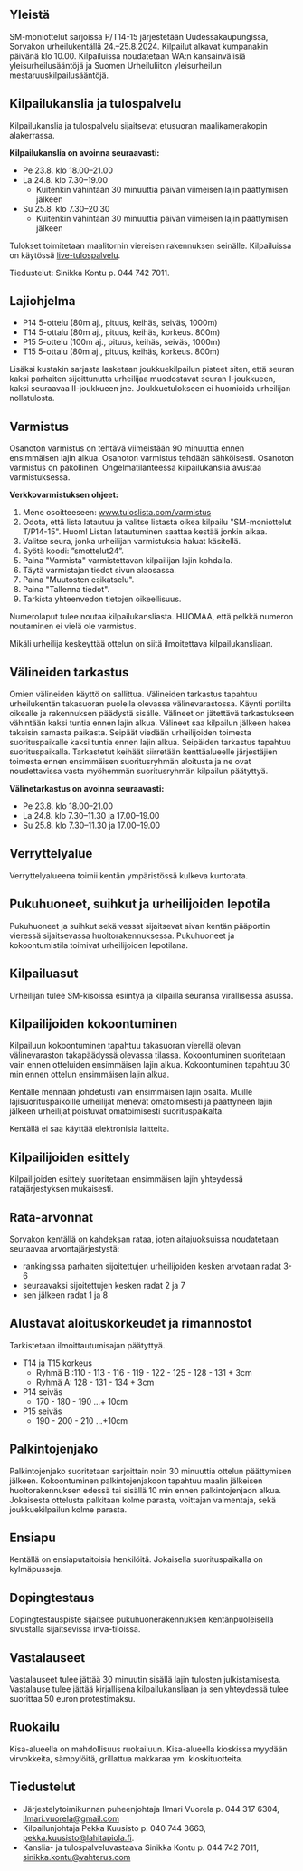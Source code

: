 ## Yleistä

SM-moniottelut sarjoissa P/T14-15 järjestetään Uudessakaupungissa, Sorvakon urheilukentällä 24.–25.8.2024. Kilpailut alkavat kumpanakin päivänä klo 10.00. Kilpailuissa noudatetaan WA:n kansainvälisiä yleisurheilusääntöjä ja Suomen Urheiluliiton yleisurheilun mestaruuskilpailusääntöjä.

## Kilpailukanslia ja tulospalvelu

Kilpailukanslia ja tulospalvelu sijaitsevat etusuoran maalikamerakopin alakerrassa.

**Kilpailukanslia on avoinna seuraavasti:**

- Pe 23.8. klo 18.00–21.00
- La 24.8. klo 7.30–19.00
  - Kuitenkin vähintään 30 minuuttia päivän viimeisen lajin päättymisen jälkeen
- Su 25.8. klo 7.30–20.30
  - Kuitenkin vähintään 30 minuuttia päivän viimeisen lajin päättymisen jälkeen

Tulokset toimitetaan maalitornin viereisen rakennuksen seinälle. Kilpailuissa on käytössä [live-tulospalvelu](https://live.tuloslista.com).

Tiedustelut: Sinikka Kontu p. 044 742 7011.

## Lajiohjelma

- P14 5-ottelu (80m aj., pituus, keihäs, seiväs, 1000m)
- T14 5-ottalu (80m aj., pituus, keihäs, korkeus. 800m)
- P15 5-ottelu (100m aj., pituus, keihäs, seiväs, 1000m)
- T15 5-ottalu (80m aj., pituus, keihäs, korkeus. 800m)

Lisäksi kustakin sarjasta lasketaan joukkuekilpailun pisteet siten, että seuran kaksi parhaiten sijoittunutta urheilijaa muodostavat seuran I-joukkueen, kaksi seuraavaa II-joukkueen jne. Joukkuetulokseen ei huomioida urheilijan nollatulosta.

## Varmistus

Osanoton varmistus on tehtävä viimeistään 90 minuuttia ennen ensimmäisen lajin alkua. Osanoton varmistus tehdään sähköisesti. Osanoton varmistus on pakollinen. Ongelmatilanteessa kilpailukanslia avustaa varmistuksessa.

**Verkkovarmistuksen ohjeet:**

1. Mene osoitteeseen: www.tuloslista.com/varmistus
2. Odota, että lista latautuu ja valitse listasta oikea kilpailu "SM-moniottelut T/P14-15". Huom! Listan latautuminen saattaa kestää jonkin aikaa.
3. Valitse seura, jonka urheilijan varmistuksia haluat käsitellä.
4. Syötä koodi: ”smottelut24”.
5. Paina "Varmista" varmistettavan kilpailijan lajin kohdalla.
6. Täytä varmistajan tiedot sivun alaosassa.
7. Paina "Muutosten esikatselu".
8. Paina "Tallenna tiedot".
9. Tarkista yhteenvedon tietojen oikeellisuus.

Numerolaput tulee noutaa kilpailukansliasta. HUOMAA, että pelkkä numeron noutaminen ei vielä ole varmistus.

Mikäli urheilija keskeyttää ottelun on siitä ilmoitettava kilpailukansliaan.

## Välineiden tarkastus

Omien välineiden käyttö on sallittua. Välineiden tarkastus tapahtuu urheilukentän takasuoran puolella olevassa välinevarastossa. Käynti portilta oikealle ja rakennuksen päädystä sisälle. Välineet on jätettävä tarkastukseen vähintään kaksi tuntia ennen lajin alkua. Välineet saa kilpailun jälkeen hakea takaisin samasta paikasta. Seipäät viedään urheilijoiden toimesta suorituspaikalle kaksi tuntia ennen lajin alkua. Seipäiden tarkastus tapahtuu suorituspaikalla. Tarkastetut keihäät siirretään kenttäalueelle järjestäjien toimesta ennen ensimmäisen suoritusryhmän aloitusta ja ne ovat noudettavissa vasta myöhemmän suoritusryhmän kilpailun päätyttyä.

**Välinetarkastus on avoinna seuraavasti:**

- Pe 23.8. klo 18.00–21.00
- La 24.8. klo 7.30–11.30 ja 17.00–19.00
- Su 25.8. klo 7.30–11.30 ja 17.00–19.00

## Verryttelyalue

Verryttelyalueena toimii kentän ympäristössä kulkeva kuntorata.

## Pukuhuoneet, suihkut ja urheilijoiden lepotila

Pukuhuoneet ja suihkut sekä vessat sijaitsevat aivan kentän pääportin vieressä sijaitsevassa huoltorakennuksessa. Pukuhuoneet ja kokoontumistila toimivat urheilijoiden lepotilana.

## Kilpailuasut

Urheilijan tulee SM-kisoissa esiintyä ja kilpailla seuransa virallisessa asussa.

## Kilpailijoiden kokoontuminen

Kilpailuun kokoontuminen tapahtuu takasuoran vierellä olevan välinevaraston takapäädyssä olevassa tilassa. Kokoontuminen suoritetaan vain ennen otteluiden ensimmäisen lajin alkua. Kokoontuminen tapahtuu 30 min ennen ottelun ensimmäisen lajin alkua.

Kentälle mennään johdetusti vain ensimmäisen lajin osalta. Muille lajisuorituspaikoille urheilijat menevät omatoimisesti ja päättyneen lajin jälkeen urheilijat poistuvat omatoimisesti suorituspaikalta.

Kentällä ei saa käyttää elektronisia laitteita.

## Kilpailijoiden esittely

Kilpailijoiden esittely suoritetaan ensimmäisen lajin yhteydessä ratajärjestyksen mukaisesti.

## Rata-arvonnat

Sorvakon kentällä on kahdeksan rataa, joten aitajuoksuissa noudatetaan seuraavaa arvontajärjestystä:

- rankingissa parhaiten sijoitettujen urheilijoiden kesken arvotaan radat 3-6
- seuraavaksi sijoitettujen kesken radat 2 ja 7
- sen jälkeen radat 1 ja 8

## Alustavat aloituskorkeudet ja rimannostot

Tarkistetaan ilmoittautumisajan päätyttyä.

- T14 ja T15 korkeus
  - Ryhmä B :110 - 113 - 116 - 119 - 122 - 125 - 128 - 131 + 3cm
  - Ryhmä A: 128 - 131 - 134 + 3cm
- P14 seiväs
  - 170 - 180 - 190 ...+ 10cm
- P15 seiväs
  - 190 - 200 - 210 ...+10cm

## Palkintojenjako

Palkintojenjako suoritetaan sarjoittain noin 30 minuuttia ottelun päättymisen jälkeen. Kokoontuminen palkintojenjakoon tapahtuu maalin jälkeisen huoltorakennuksen edessä tai sisällä 10 min ennen palkintojenjaon alkua. Jokaisesta ottelusta palkitaan kolme parasta, voittajan valmentaja, sekä joukkuekilpailun kolme parasta.

## Ensiapu

Kentällä on ensiaputaitoisia henkilöitä. Jokaisella suorituspaikalla on kylmäpusseja.

## Dopingtestaus

Dopingtestauspiste sijaitsee pukuhuonerakennuksen kentänpuoleisella sivustalla sijaitsevissa inva-tiloissa.

## Vastalauseet

Vastalauseet tulee jättää 30 minuutin sisällä lajin tulosten julkistamisesta. Vastalause tulee jättää kirjallisena kilpailukansliaan ja sen yhteydessä tulee suorittaa 50 euron protestimaksu.

## Ruokailu

Kisa-alueella on mahdollisuus ruokailuun. Kisa-alueella kioskissa myydään virvokkeita, sämpylöitä, grillattua makkaraa ym. kioskituotteita.

## Tiedustelut

- Järjestelytoimikunnan puheenjohtaja Ilmari Vuorela p. 044 317 6304, ilmari.vuorela@gmail.com
- Kilpailunjohtaja Pekka Kuusisto p. 040 744 3663, pekka.kuusisto@lahitapiola.fi.
- Kanslia- ja tulospalveluvastaava Sinikka Kontu p. 044 742 7011, sinikka.kontu@vahterus.com
